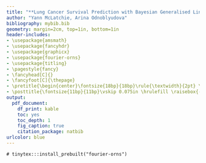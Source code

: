 ```yaml
---
title: "**Lung Cancer Survival Prediction with Bayesian Generalised Linear Models**"
author: "Yann McLatchie, Arina Odnoblyudova"
bibliography: mybib.bib
geometry: margin=2cm, top=1in, bottom=1in
header-includes:
- \usepackage{amsmath}
- \usepackage{fancyhdr}
- \usepackage{graphicx}
- \usepackage{fourier-orns}
- \usepackage{titling}
- \pagestyle{fancy}
- \fancyhead[C]{}
- \fancyfoot[C]{\thepage}
- \pretitle{\begin{center}\fontsize{18bp}{18bp}\rule{\textwidth}{2pt} \vskip 0.2in}
- \posttitle{\fontsize{11bp}{11bp}\vskip 0.075in \hrulefill \raisebox{-2.1pt}{\quad\decofourleft\decotwo\decofourright\quad}\hrulefill\end{center}}
output:
  pdf_document:
    df_print: kable
    toc: yes
    toc_depth: 1
    fig_caption: true
    citation_package: natbib
urlcolor: blue
---
```


```tex
# tinytex:::install_prebuilt("fourier-orns")
```

